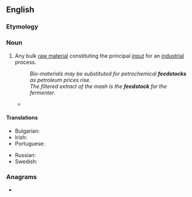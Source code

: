 ==English==

===Etymology===
{{compound|en|feed|stock}}

===Noun===
{{en-noun|~}}

# Any bulk [[raw material]] constituting the principal [[input]] for an [[industrial]] process.
#: ''Bio-materials may be substituted for petrochemical '''feedstocks''' as petroleum prices rise.''
#: ''The filtered extract of the mash is the '''feedstock''' for the fermenter.''
#* {{quote-text|en|year=2009|author=M.S.Vassiliou|title=Historical Dictionary of the Petroleum Industry|page=5|url=http://books.google.ru/books?id=vArc08DO9ykC&lpg=PA573&ots=oXp3FTOgD5&dq=feedstock%20intitle%3Adictionary&pg=PA5#v=onepage&q=feedstock%20intitle:dictionary&f=false|passage=In 2006, about 6 percent of the world's [[crude oil]] production was used in non-energy applications, primarily as a petrochemical '''feedstock'''.}}

====Translations====
{{trans-top|[[raw material]] constituting the principal [[input]] for an [[industrial]] process}}
* Bulgarian: {{t|bg|суровина|f}}
* Irish: {{t|ga|bunábhar|m}}
* Portuguese: {{t+|pt|matéria-prima|f}}
{{trans-mid}}
* Russian: {{t+|ru|сырьё|n}}
* Swedish: {{t+|sv|råvara|c}}
{{trans-bottom}}

===Anagrams===
* {{anagrams|en|a=cdeefkost|stockfeed}}